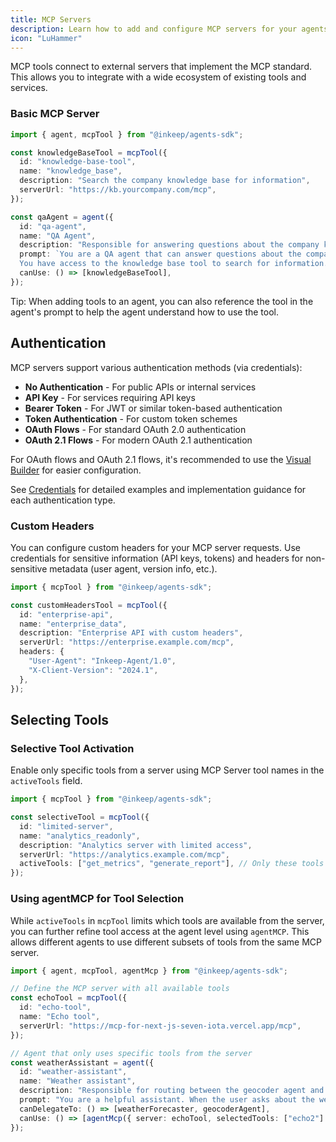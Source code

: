 ```yaml
---
title: MCP Servers
description: Learn how to add and configure MCP servers for your agents
icon: "LuHammer"
---
```


MCP tools connect to external servers that implement the MCP standard. This allows you to integrate with a wide ecosystem of existing tools and services.

### Basic MCP Server

```typescript
import { agent, mcpTool } from "@inkeep/agents-sdk";

const knowledgeBaseTool = mcpTool({
  id: "knowledge-base-tool",
  name: "knowledge_base",
  description: "Search the company knowledge base for information",
  serverUrl: "https://kb.yourcompany.com/mcp",
});

const qaAgent = agent({
  id: "qa-agent",
  name: "QA Agent",
  description: "Responsible for answering questions about the company knowledge base.",
  prompt: `You are a QA agent that can answer questions about the company knowledge base.
  You have access to the knowledge base tool to search for information.`,
  canUse: () => [knowledgeBaseTool],
});
```

<Note>Tip: When adding tools to an agent, you can also reference the tool in the agent's prompt to help the agent understand how to use the tool.</Note>

## Authentication

MCP servers support various authentication methods (via credentials):

- **No Authentication** - For public APIs or internal services
- **API Key** - For services requiring API keys
- **Bearer Token** - For JWT or similar token-based authentication
- **Token Authentication** - For custom token schemes
- **OAuth Flows** - For standard OAuth 2.0 authentication
- **OAuth 2.1 Flows** - For modern OAuth 2.1 authentication

For OAuth flows and OAuth 2.1 flows, it's recommended to use the [Visual Builder](/visual-builder/credentials) for easier configuration.

See [Credentials](/typescript-sdk/credentials) for detailed examples and implementation guidance for each authentication type.

### Custom Headers

You can configure custom headers for your MCP server requests. Use credentials for sensitive information (API keys, tokens) and headers for non-sensitive metadata (user agent, version info, etc.).

```typescript
import { mcpTool } from "@inkeep/agents-sdk";

const customHeadersTool = mcpTool({
  id: "enterprise-api",
  name: "enterprise_data",
  description: "Enterprise API with custom headers",
  serverUrl: "https://enterprise.example.com/mcp",
  headers: {
    "User-Agent": "Inkeep-Agent/1.0",
    "X-Client-Version": "2024.1",
  },
});
```

## Selecting Tools

### Selective Tool Activation

Enable only specific tools from a server using MCP Server tool names in the `activeTools` field.

```typescript
import { mcpTool } from "@inkeep/agents-sdk";

const selectiveTool = mcpTool({
  id: "limited-server",
  name: "analytics_readonly",
  description: "Analytics server with limited access",
  serverUrl: "https://analytics.example.com/mcp",
  activeTools: ["get_metrics", "generate_report"], // Only these tools
});
```

### Using agentMCP for Tool Selection

While `activeTools` in `mcpTool` limits which tools are available from the server, you can further refine tool access at the agent level using `agentMCP`. This allows different agents to use different subsets of tools from the same MCP server.

```typescript
import { agent, mcpTool, agentMcp } from "@inkeep/agents-sdk";

// Define the MCP server with all available tools
const echoTool = mcpTool({
  id: "echo-tool",
  name: "Echo tool",
  serverUrl: "https://mcp-for-next-js-seven-iota.vercel.app/mcp",
});

// Agent that only uses specific tools from the server
const weatherAssistant = agent({
  id: "weather-assistant",
  name: "Weather assistant",
  description: "Responsible for routing between the geocoder agent and weather forecast agent",
  prompt: "You are a helpful assistant. When the user asks about the weather in a given location, first ask the geocoder agent for the coordinates, and then pass those coordinates to the weather forecast agent to get the weather forecast",
  canDelegateTo: () => [weatherForecaster, geocoderAgent],
  canUse: () => [agentMcp({ server: echoTool, selectedTools: ["echo2"] })],
});
```